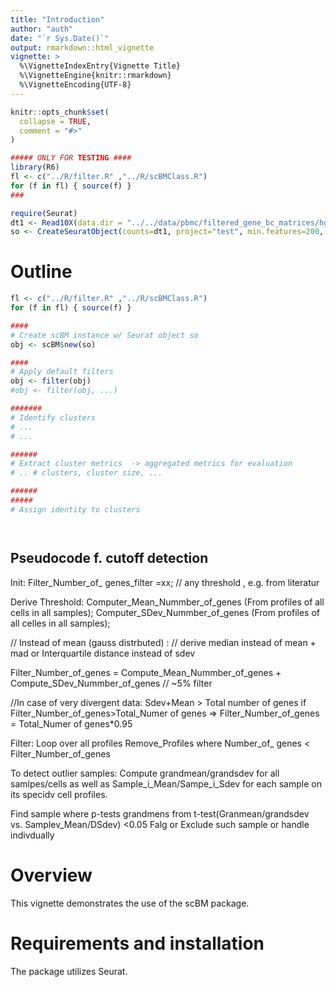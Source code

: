 ```yaml
---
title: "Introduction"
author: "auth"
date: "`r Sys.Date()`"
output: rmarkdown::html_vignette
vignette: >
  %\VignetteIndexEntry{Vignette Title}
  %\VignetteEngine{knitr::rmarkdown}
  %\VignetteEncoding{UTF-8}
---
```


```r
knitr::opts_chunk$set(
  collapse = TRUE,
  comment = "#>"
)
```

```r
##### ONLY FOR TESTING ####
library(R6)
fl <- c("../R/filter.R" ,"../R/scBMClass.R")
for (f in fl) { source(f) }
###

require(Seurat)
dt1 <- Read10X(data.dir = "../../data/pbmc/filtered_gene_bc_matrices/hg19/")
so <- CreateSeuratObject(counts=dt1, project="test", min.features=200, min.cells=5)
```

# Outline
```r
fl <- c("../R/filter.R" ,"../R/scBMClass.R")
for (f in fl) { source(f) }

####
# Create scBM instance w/ Seurat object so
obj <- scBM$new(so)

####
# Apply default filters 
obj <- filter(obj)
#obj <- filter(obj, ...)

#######
# Identify clusters 
# ... 
# ... 

######
# Extract cluster metrics  -> aggregated metrics for evaluation 
# .. # clusters, cluster size, ...

######
#####
# Assign identity to clusters




```

## Pseudocode f. cutoff detection

Init:
Filter_Number_of_ genes_filter =xx;  // any threshold , e.g. from literatur

Derive Threshold:
Computer_Mean_Nummber_of_genes (From profiles of all cells in all samples);
Computer_SDev_Nummber_of_genes (From profiles of all celles in all samples);

// Instead of mean (gauss distrbuted) :
// derive median instead of mean + mad or Interquartile distance instead of sdev

Filter_Number_of_genes = Compute_Mean_Nummber_of_genes + Compute_SDev_Nummber_of_genes // ~5% filter

//In case of very divergent data: Sdev+Mean > Total number  of genes
if Filter_Number_of_genes>Total_Numer of genes => Filter_Number_of_genes = Total_Numer of genes*0.95 

Filter:
Loop over all profiles
         Remove_Profiles  where Number_of_ genes < Filter_Number_of_genes

To detect outlier samples:
Compute grandmean/grandsdev for all samlpes/cells  as well as Sample_i_Mean/Sampe_i_Sdev for each sample on its specidv cell profiles.

Find sample where p-tests grandmens from t-test(Granmean/grandsdev vs. Samplev_Mean/DSdev) <0.05 
Falg or Exclude such sample or handle indivdually




##########

# Overview
This vignette demonstrates the use of the scBM package.

# Requirements and installation
The package utilizes Seurat. 



